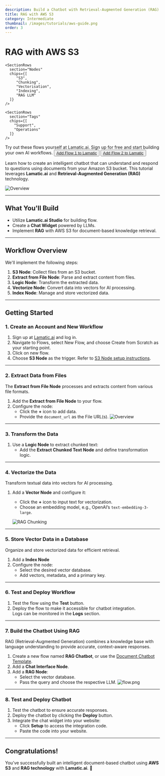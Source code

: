 ```yaml
---
description: Build a Chatbot with Retrieval-Augmented Generation (RAG) Using AWS S3
title: RAG with AWS S3
category: Intermediate
thumbnail: /images/tutorials/aws-guide.png
order: 3
---
```


# RAG with AWS S3
<div className="grid md:grid-cols-1 gap-2 mb-8">
  <div className="">
    <SectionRows 
      section="Difficulty Level" 
      chips={["Intermediate"]} 
    />
    
    <SectionRows 
      section="Nodes" 
      chips={[
         "S3",
         "Chunking",
         "Vectorisation",
         "Indexing",
         "RAG LLM"
      ]} 
    />
    
    <SectionRows 
      section="Tags" 
      chips={[
        "Support",
        "Operations"
      ]} 
    />
  </div>
</div>

<div className="mt-4 mb-4">
  <Callout>
  Try out these flows yourself at Lamatic.ai. Sign up for free and start building your own AI workflows.
  <Button variant="destructive" className="mt-3 mx-2" href="https://studio.lamatic.ai/_?templateSlug=vectorise-s3" size="sm" asChild>
    <a href="https://studio.lamatic.ai/_?templateSlug=vectorise-s3" target="_blank">Add Flow 1 to Lamatic</a>
  </Button>
  <Button variant="destructive" className="mt-3 mx-2" href="https://studio.lamatic.ai/_?templateSlug=rag-chatbot" size="sm" asChild>
    <a href="https://studio.lamatic.ai/_?templateSlug=rag-chatbot" target="_blank">Add Flow 2 to Lamatic</a>
  </Button>
</Callout>
</div>

Learn how to create an intelligent chatbot that can understand and respond to questions using documents from your Amazon S3 bucket. This tutorial leverages **Lamatic.ai** and **Retrieval-Augmented Generation (RAG)** technology.

![Overview](./img/aws-s3/s3.png)

---

## What You'll Build

- Utilize **Lamatic.ai Studio** for building flow.
- Create a **Chat Widget** powered by LLMs.
- Implement **RAG** with AWS S3 for document-based knowledge retrieval.

---

## Workflow Overview

We'll implement the following steps:

1. **S3 Node**: Collect files from an S3 bucket.
2. **Extract from File Node**: Parse and extract content from files.
3. **Logic Node**: Transform the extracted data.
4. **Vectorize Node**: Convert data into vectors for AI processing.
5. **Index Node**: Manage and store vectorized data.

---

## Getting Started

### 1. Create an Account and New Workflow

1. Sign up at [Lamatic.ai](https://lamatic.ai/) and log in.
2. Navigate to Flows, select New Flow, and choose Create from Scratch as your starting point.
3. Click on new flow.
4. Choose **S3 Node** as the trigger. Refer to [S3 Node setup instructions](https://lamatic.ai/docs/integrations/aws-s3).

---

### 2. Extract Data from Files

The **Extract from File Node** processes and extracts content from various file formats.

1. Add the **Extract from File Node** to your flow.
2. Configure the node:
   - Click the **+** icon to add data.
   - Provide the `document_url` as the File URL(s).
   ![Overview](./img/aws-s3/s3-node.png)

---

### 3. Transform the Data

1. Use a **Logic Node** to extract chunked text:
   - Add the **Extract Chunked Text Node** and define transformation logic.

---

### 4. Vectorize the Data
Transform textual data into vectors for AI processing.

1. Add a **Vector Node** and configure it:
   - Click the **+** icon to input text for vectorization.
   - Choose an embedding model, e.g., OpenAI’s `text-embedding-3-large`.

   ![RAG Chunking](./img/aws-s3/s3-vectorize.png)

---

### 5. Store Vector Data in a Database

Organize and store vectorized data for efficient retrieval.

1. Add a **Index Node**
2. Configure the node:
   - Select the desired vector database.
   - Add vectors, metadata, and a primary key.

---

### 6. Test and Deploy Workflow

1. Test the flow using the **Test** button.
2. Deploy the flow to make it accessible for chatbot integration.  
   Logs can be monitored in the **Logs** section.

---

### 7. Build the Chatbot Using RAG


RAG (Retrieval-Augmented Generation) combines a knowledge base with language understanding to provide accurate, context-aware responses.

1. Create a new flow named **RAG Chatbot**, or use the [Document Chatbot Template](https://hub.lamatic.ai/templates/document-chatbot-widget).
2. Add a **Chat Interface Node**.
3. Add a **RAG Node**:
   - Select the vector database.
   - Pass the query and choose the respective LLM.
    ![flow.png](./img/rag-with-google-drive/chatbot-template.png)

---

### 8. Test and Deploy Chatbot

1. Test the chatbot to ensure accurate responses.
2. Deploy the chatbot by clicking the **Deploy** button.
3. Integrate the chat widget into your website:
   - Click **Setup** to access the integration code.
   - Paste the code into your website.


---

## Congratulations!

You’ve successfully built an intelligent document-based chatbot using **AWS S3** and **RAG technology** with **Lamatic.ai**. 🎉
